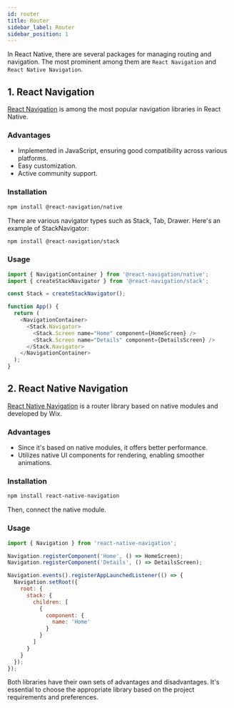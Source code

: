 ```yaml
---
id: router
title: Router
sidebar_label: Router
sidebar_position: 1
---
```



In React Native, there are several packages for managing routing and navigation. The most prominent among them are `React Navigation` and `React Native Navigation`.

<AdFitMobileBanner
  unit="DAN-YpcHf9p49U5ykXi8"
  className="adfit-top-mobile"
/>

## 1. React Navigation

[React Navigation](https://reactnavigation.org) is among the most popular navigation libraries in React Native.

### Advantages
- Implemented in JavaScript, ensuring good compatibility across various platforms.
- Easy customization.
- Active community support.

### Installation

```bash
npm install @react-navigation/native
```

There are various navigator types such as Stack, Tab, Drawer. Here's an example of StackNavigator:

```bash
npm install @react-navigation/stack
```

### Usage

```javascript
import { NavigationContainer } from '@react-navigation/native';
import { createStackNavigator } from '@react-navigation/stack';

const Stack = createStackNavigator();

function App() {
  return (
    <NavigationContainer>
      <Stack.Navigator>
        <Stack.Screen name="Home" component={HomeScreen} />
        <Stack.Screen name="Details" component={DetailsScreen} />
      </Stack.Navigator>
    </NavigationContainer>
  );
}
```

## 2. React Native Navigation

[React Native Navigation](https://wix.github.io/react-native-navigation/) is a router library based on native modules and developed by Wix.

### Advantages
- Since it's based on native modules, it offers better performance.
- Utilizes native UI components for rendering, enabling smoother animations.

### Installation

```bash
npm install react-native-navigation
```

Then, connect the native module.

### Usage

```javascript
import { Navigation } from 'react-native-navigation';

Navigation.registerComponent('Home', () => HomeScreen);
Navigation.registerComponent('Details', () => DetailsScreen);

Navigation.events().registerAppLaunchedListener(() => {
  Navigation.setRoot({
    root: {
      stack: {
        children: [
          {
            component: {
              name: 'Home'
            }
          }
        ]
      }
    }
  });
});
```

Both libraries have their own sets of advantages and disadvantages. It's essential to choose the appropriate library based on the project requirements and preferences.

<AdFitMobileBanner
  unit="DAN-YpcHf9p49U5ykXi8"
  className="adfit-top-mobile"
/>

